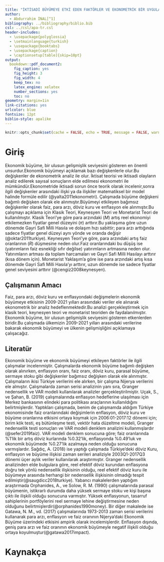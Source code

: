 ```yaml
---
title: "İKTİSADİ BÜYÜMEYE ETKİ EDEN FAKTÖRLER VE EKONOMETRİK BİR UYGULAMA"
author: 
  - Abdurrahim İNAL[^1]
bibliography: ../bibliography/biblio.bib
csl: ../csl/apa-tr.csl
header-includes:
  - \usepackage{polyglossia}
  - \setmainlanguage{turkish}
  - \usepackage{booktabs}
  - \usepackage{caption} 
  - \captionsetup[table]{skip=10pt}
output:
  bookdown::pdf_document2:
    fig_caption: yes
    fig_height: 3
    fig_width: 4
    keep_tex: no
    latex_engine: xelatex
    number_sections: yes
    toc: no
geometry: margin=1in
link-citations: yes
urlcolor: blue
fontsize: 12pt
biblio-style: apalike
---
```

```r
knitr::opts_chunk$set(cache = FALSE, echo = TRUE, message = FALSE, warning = FALSE)
```

<!-- ======================================================================= -->
<!-- ============================== NOTLAR ================================= -->
<!-- ======================================================================= -->
[^1]: 20080281, [Github Repo](https://github.com/inal7206/20080281)


# Giriş
Ekonomik büyüme, bir ulusun gelişmişlik seviyesini gösteren en önemli unsurdur.Ekonomik büyümeyi açıklamak bazı değişkenlerle olur.Bu değişkenler de ekonometrik analiz ile olur.
İktisat teorisi ve iktisadi olayların analiz edilerek sayısal sonuçların elde edilmesi ekonometri ile mümkündür.Ekonometride iktisadi sorun önce teorik olarak incelenir,sonra ilgili değişkenler arasındaki ilişki ya da ilişkiler matematiksel bir model halinde formüle edilir (@yalta2011ekonometri).
Çalışmada büyüme değişkeni bağımlı değişken olarak ele alınmıştır.Büyümeyi etkileyen bağımsız değişkenler olarak faiz, para arzı, döviz kuru ve enflasyon ele alınmıştır.Bu çalışmayı açıklama için Klasik Teori, Keynesyen Teori ve Monetarist Teori de kullanılmıştır.
Klasik Teori'ye göre para arzındaki ($M$) artış reel ekonomiyi etkilemezken fiyatlar genel düzeyini ($\pi$) arttırır.Bu yaklaşıma göre uzun dönemde Gayri Safi Milli Hasıla ve dolaşım hızı sabittir; para arzı arttığında sadece fiyatlar genel düzeyi aynı yönde ve oranda değişir (@oktar2011turkiye).
Keynesyen Teori'ye göre, para arzındaki artış faiz oranlarının ($R$) düşmesine neden olur.Faiz oranlarındaki bu düşüş ise (yatırımların faiz esnekliği sıfır değilse) yatırımların artmasına neden olur. Yatırımların artması da toplam harcamaları ve Gayri Safi Milli Hasılayı arttırır (kısa dönem için).
Monetarist Yaklaşım'a göre ise para arzındaki artış kısa dönemde Gayri Safi Milli Hasıla'yı arttırır, uzun dönemde ise sadece fiyatlar genel seviyesini arttırır (@cengiz2008keynesyen).


## Çalışmanın Amacı
Faiz, para arzı, döviz kuru ve enflasyondaki değişmelerin ekonomik büyümeye etkisinin 2009-2021 yılları arasındaki veriler ele alınarak ekonometrik bir analiz hedeflenmektedir.Bu analizi gerçekleştirmek için klasik teori, keynesyen teori ve monetarist teoriden de faydalanılmıştır.
Ekonomik büyüme, bir ulusun gelişmişlik seviyesini gösteren etkenlerden biridir.Bu çalışmada ülkemizin 2009-2021 yılları arasındaki verilerine bakarak ekonomik büyümeyi ve ülkenin gelişmişliğini açıklamaya çalışacağız. 


## Literatür 
Ekonomik büyüme ve ekonomik büyümeyi etkileyen faktörler ile ilgili çalışmalar incelenmiştir. Çalışmalarda ekonomik büyüme bağımlı değişken olarak alınırken, enflasyon oranı, faiz oranı, döviz kuru, parasal büyüme, sermaye stoku gibi değişkenler bağımsız değişken olarak ele alınmıştır. Çalışmaların ikisi Türkiye verilerini ele alırken, bir çalışma Nijerya verilerini ele almıştır. Çalışmalarda zaman serisi analizinin yanı sıra, Granger nedensellik ve VAR modeli kullanılarak analizler gerçekleştirilmiştir. Uçak, S., ve Şahan, B. (2019) çalışmalarında enflasyon hedeflerine ulaşılması için Merkez bankasının elindeki para politikası araçlarının kullanıldığını belirtmişlerdir.  Yaptıkları çalışmada, benim de çalışmamda aldığım Türkiye ekonomisinde faiz oranlarındaki değişimlerin enflasyon, döviz kuru ve büyüme oranlarına etkisini ortaya koymak için 2006:01-2017:12 dönemi için; birim kök testi, eş bütünleşme testi, vektör hata düzeltme modeli, Granger nedensellik testi sonuçları ve VAR modeli denklem analizini kullanmışlardır (@sefer2019faiz).  VAR modeli denklem sonucuna göre; faiz oranlarında %1’lik bir artış döviz kurlarında %0.32’lik, enflasyonda %0.49’luk ve ekonomik büyümede %0.27’lik azalmaya neden olduğu sonucuna varmışlardır. Sağdıç, A. (2018) ise yaptığı çalışmada Türkiye'deki döviz Kuru, enflasyon ve büyüme ilişkisi zaman serileri analiziyle 2003Q1-2017Q3 dönemi üçer aylık veriler kullanılarak araştırmıştır.  Granger nedensellik analizinden elde bulgulara göre, reel efektif döviz kurundan enflasyona doğru tek yönlü nedensellik ilişkisinin olduğu, reel efektif döviz kuru ile büyümeye arasında herhangi bir nedensellik ilişkisinin olmadığı tespit edilmiştir(@saugdicc2018turkiye). Yabancı makalelerden yaptığım araştırmada Orphanides, A., ve Solow, R. M. (1990) çalışmalarında parasal büyümenin, istikrarlı durumda daha yüksek sermaye stoku ve kişi başına çıktı ile ilişkili olduğu sonucuna varmıştır. Yüksek enflasyonun, tasarruf sahiplerinin portföylerini reel sermaye lehine değiştirmesine neden olduğunu belirtmişlerdir(@orphanides1990money). Bir diğer makalede ise Gatawa, N. M., vd. (2017) çalışmalarında 1973-2013 zaman serisi verilerini kullanarak para arzı, enflasyon ve faiz oranının Nijerya'daki Ekonomik Büyüme üzerindeki etkisini ampirik olarak incelemişlerdir. Enflasyon dışında, geniş para arzı ve faiz oranının ekonomik büyümeyle negatif ilişkili olduğu ortaya koyulmuştur(@gatawa2017impact). 

\newpage
# Kaynakça {#references}
<div id="refs"></div>

